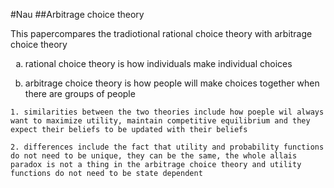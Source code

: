 #Nau
##Arbitrage choice theory

This papercompares the tradiotional rational choice theory with arbitrage choice theory

  a. rational choice theory is how individuals make individual choices
  
  b. arbitrage choice theory is how people will make choices together when there are groups of people
  
    1. similarities between the two theories include how poeple wil always want to maximize utility, maintain competitive equilibrium and they expect their beliefs to be updated with their beliefs
    
    2. differences include the fact that utility and probability functions do not need to be unique, they can be the same, the whole allais paradox is not a thing in the arbitrage choice theory and utility functions do not need to be state dependent